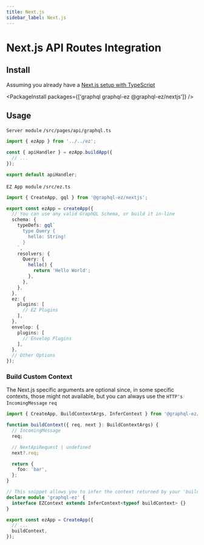 ---
title: Next.js
sidebar_label: Next.js
---

# Next.js API Routes Integration

## Install

Assuming you already have a [Next.js setup with TypeScript](https://nextjs.org/docs/basic-features/typescript)

<PackageInstall packages={['graphql graphql-ez @graphql-ez/nextjs']} />

## Usage

`Server module` `/src/pages/api/graphql.ts`

```ts
import { ezApp } from '../../ez';

const { apiHandler } = ezApp.buildApp({
  // ...
});

export default apiHandler;
```

`EZ App module` `/src/ez.ts`

```ts
import { CreateApp, gql } from '@graphql-ez/nextjs';

export const ezApp = createApp({
  // You can use any valid GraphQL Schema, or build it in-line
  schema: {
    typeDefs: gql`
      type Query {
        hello: String!
      }
    `,
    resolvers: {
      Query: {
        hello() {
          return 'Hello World';
        },
      },
    },
  },
  ez: {
    plugins: [
      // EZ Plugins
    ],
  },
  envelop: {
    plugins: [
      // Envelop Plugins
    ],
  },
  // Other Options
});
```

### Build Custom Context

The Next.js specific arguments are optional since, in some specific contexts, those might not available,
but you can always use the `HTTP's IncomingMessage` `req`

```ts
import { CreateApp, BuildContextArgs, InferContext } from '@graphql-ez/nextjs';

function buildContext({ req, next }: BuildContextArgs) {
  // IncomingMessage
  req;

  // NextApiRequest | undefined
  next?.req;

  return {
    foo: 'bar',
  };
}

// This snippet allows you to infer the context returned by your 'buildContext' and add it to the EZContext interface
declare module 'graphql-ez' {
  interface EZContext extends InferContext<typeof buildContext> {}
}

export const ezApp = CreateApp({
  // ...
  buildContext,
});
```
